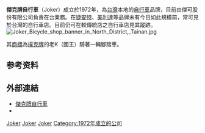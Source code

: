 '''傑克牌自行車'''（Joker）成立於1972年，為[[台灣|台灣]]本地的[[自行車|自行車]]品牌，目前由傑可股份有限公司負責在台業務。在[[捷安特|捷安特]]、[[美利達|美利達]]等品牌未有今日如此規模前，常可見於台灣的自行車店。目前仍可在較傳統店之自行車店見其蹤跡。
[[File:Joker_Bicycle_shop_banner_in_North_District,_Tainan.jpg|thumb]]

其[[商標|商標]]為[[撲克牌|撲克牌]]的老K（國王）騎著一輛腳踏車。

==参考资料==
{{reflist}}

==外部連結==
{{commonscat|Kwang Yang Motor}}
* [http://www.joker-bike.com/v2/official 傑克牌自行車] {{Wayback|url=http://www.joker-bike.com/v2/official |date=20171208122538 }}
* {{facebook|JOKERBICYCLE}}

[[Category:自行車製造商|Joker]]
[[Category:台灣品牌|Joker]]
[[Category:台灣自行車|Joker]]
[[Category:1972年成立的公司|Category:1972年成立的公司]]
